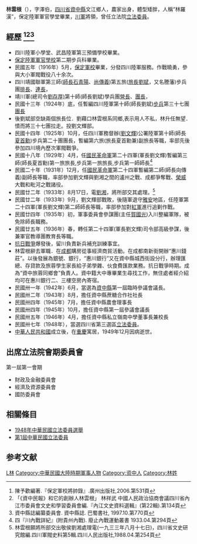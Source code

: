 '''林雲根'''（{{bd|1882年||1949年|12月|catIdx=L林}}），字澤伯，[[四川省|四川省]][[資中縣|資中縣]]文江鄉人，農家出身，體型矮胖，人稱“林羅漢”，保定陸軍軍官學堂畢業，[[川軍|川軍]]將領，曾任立法院[[第1屆中華民國立法委員|立法委員]]。

== 經歷 <ref>陳予歡編著.『保定軍校將帥錄』.廣州出版社,2006.第531頁</ref><ref>「《資中民報》和它的創辦人林雲根」 林祥武 中國人民政治協商會議四川省內江市委員會文史和學習委員會編.『內江文史資料選輯』(第22輯).第134頁</ref><ref>資中縣誌編纂委員會. 資中縣誌. 巴蜀書社, 1997.10.第770頁</ref>==
*四川陸軍小學堂、武昌陸軍第三預備學校畢業。
*[[保定陸軍軍官學校|保定陸軍軍官學校]]第二期步兵科畢業。
*民國五年（1916年）5月，[[保定軍校|保定軍校]]畢業，分發四川陸軍服務。作戰曉勇，參與大小軍閥戰役八十余次。
*四川靖國聯軍第三師([[師長|師長]][[石青陽|石青陽]]、[[尚傳義|尚傳義]])第五旅([[旅長|旅長]][[劉斌|劉斌]]，又名謄藩)步兵團[[排長|排長]]、[[連長|連長]]，
*靖川軍(總司令[[劉存厚)|劉存厚)]]第十師(師長劉斌)學兵團[[營長|營長]]、[[團長|團長]]，
*民國十三年（1924年）底，任暫編四川陸軍第十師(師長劉斌)[[步兵|步兵]]第三十七團[[團長|團長]]
*後劉斌部空缺兩個旅長位．劉藉口林雲根系同鄉,表示用人不私，林升任無望．憤而將三十七團拉走。投劉文輝部。
*民國十四年（1925年）10月，任四川軍務督辦([[劉文輝|劉文輝]])公署陸軍第十師(師長[[夏首勳|夏首勳]])步兵第二十團團長，暫編第六旅(旅長夏首勳兼)副旅長等職，率部先後參加四川境內歷次軍閥戰爭。
*民國十八年（1929年）4月，任[[國民革命軍|國民革命軍]]第二十四軍(軍長劉文輝)暫編第三師(師長夏首勳)第一旅旅長,步兵第一旅旅長,步兵第一師師長<ref>四『川內戰詳紀』(附貴州內戰). 廢止內戰運動叢書 1933.04.第294頁</ref>
*民國二十年（1931年）12月，任[[國民革命軍|國民革命軍]]第二十四軍暫編第二師(師長向傳義)副師長等職，率部參加劉文輝與劉湘之間的瀘州之戰、成都爭奪戰、[[榮縣|榮]][[威遠|威]]大戰和毗河之戰諸役。
*民國廿二年（1933年）8月17日，電[[劉湘|劉湘]]，將所部交其處理。<ref>林雲根願將所部交出敬侯劉湘處理電(一九三三年八月十七日)，四川省文史研究館編.四川軍閥史料第5輯.四川人民出版社,1988.04.第254頁</ref>
*民國廿二年（1933年）9月，劉文輝部戰敗，後隨軍退守[[雅安|雅安]]地區，任陸軍第二十四軍(軍長劉文輝)第二師師長等職，率部參加對[[紅軍|紅軍]]進行追剿作戰。
*民國廿四年（1935年）初，軍事委員會參謀團(主任[[賀國光|賀國光]])入川整編軍隊，被免除師長職務。
*民國廿五年（1936年）春，轉任第二十四軍(軍長劉文輝)司令部高級參謀，後兼軍官教導團教育長等職。
*[[抗日戰爭|抗日戰爭]]爆發後，留川負責新兵補充訓練事宜。
*林雲根辭去軍職．在[[成都|成都]]購房從事經濟商貿活動。在成都南新街開辦“惠川錢莊”。以後發展為銀號、銀行，“惠川銀行”又在資中縣城西街設分行，辦理匯總、存貸款及旅蓉學生家長給子弟學雜、伙食費匯款業務。抗日戰爭時期。成為“資中旅蓉同鄉會”負責人。資中籍大中專畢業生尋找工作，無住處者經介紹均可在惠川銀行二、三樓空房內寄宿。
*民國卅一年（1942年）6月，當選為[[資中縣|資中縣]]第一屆臨時參議會議長。
*民國卅二年（1943年）8月，擔任資中縣蔗糖合作社社長
*民國卅四年（1945年）7月，擔任資中縣農會理事長
*民國卅四年（1945年）10月，擔任資中縣第一屆參議會議長
*民國卅五年（1946年）4月，擔任資中縣私立嶺南中學董事長兼校長
*民國卅七年（1948年），當選四川省第三選區[[第1屆中華民國立法委員|立法委員]]。
*[[中華人民共和國|中華人民共和國]]成立後，在[[重慶|重慶]]寓居，1949年12月因病逝世。

== 出席立法院會期委員會 ==
第一屆第一會期
*財政及金融委員會
*經濟及資源委員會
*國防委員會

== 相關條目 ==
*[[1948年中華民國立法委員選舉|1948年中華民國立法委員選舉]]
*[[第1屆中華民國立法委員|第1屆中華民國立法委員]]

== 参考文献 ==
<div class="references-small">
<references />
</div>
{{第1屆中華民國立法委員四川省名單}}
[[Category:第一屆立法院正選立法委員|L林]]
[[Category:中華民國大陸時期軍事人物|Category:中華民國大陸時期軍事人物]]
[[Category:资中人|Category:资中人]]
[[Category:林姓|Category:林姓]]